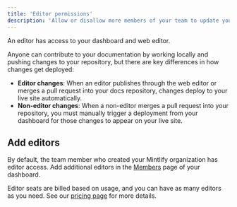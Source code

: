```yaml
---
title: 'Editor permissions'
description: 'Allow or disallow more members of your team to update your docs'
---
```


An editor has access to your dashboard and web editor.

Anyone can contribute to your documentation by working locally and pushing changes to your repository, but there are key differences in how changes get deployed:

* **Editor changes**: When an editor publishes through the web editor or merges a pull request into your docs repository, changes deploy to your live site automatically.
* **Non-editor changes**: When a non-editor merges a pull request into your repository, you must manually trigger a deployment from your dashboard for those changes to appear on your live site.

## Add editors
By default, the team member who created your Mintlify organization has editor access. Add additional editors in the [Members](https://dashboard.mintlify.com/settings/organization/members) page of your dashboard.

Editor seats are billed based on usage, and you can have as many editors as you need. See our [pricing page](https://mintlify.com/pricing) for more details.
